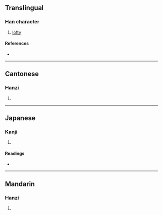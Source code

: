 {{character info/new}}
==Translingual==

===Han character===
{{Han char|rn=46|rad=山|as=16|sn=19|four=22211|canj=UYBP|ids=⿱山龍}}

# [[lofty]]

====References====
* {{Han ref|kx=0322.090|dkj=08598|dj=0622.210|hdz=10806.030|uh=5DC3|ud=24003|bh=F1FD|bd=61949}}

----

==Cantonese==

===Hanzi===
{{yue-hanzi|jyut=[[lung4]]|y=lung4}}

# {{defn|lang=yue|sort=山16}}

----

==Japanese==

===Kanji===
{{ja-kanji|grade=|rs=山16}}

# {{defn|lang=ja|sort=山16}}

====Readings====
* {{ja-readings|on=[[ろう]] (rō), [[る]] (ru)|kun=[[けわしい]] (kewashii)}}

----

==Mandarin==

===Hanzi===
{{cmn-hanzi|pin=[[lóng]] ([[long2]]), [[wéi]] ([[wei2]])|wg=lung<sup>2</sup>, wei<sup>2</sup>}}

# {{defn|lang=cmn|sort=山16}}
